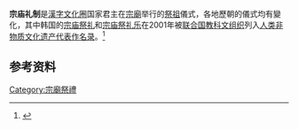 {{redirect2|宗庙祭礼|[[人类非物质文化遗产代表作名录|人类非物质文化遗产代表作名录]]中的宗庙祭礼|宗廟祭禮 (朝鮮王朝)}}
'''宗庙礼制'''是[[漢字文化圈|漢字文化圈]]国家君主在[[宗廟|宗廟]]举行的[[祭祖|祭祖]]儀式，各地歷朝的儀式均有變化，其中韩国的[[宗廟祭禮_(朝鮮王朝)|宗庙祭礼]]和[[宗庙祭礼乐|宗庙祭礼乐]]在2001年被[[联合国教科文组织|联合国教科文组织]]列入[[人类非物质文化遗产代表作名录|人类非物质文化遗产代表作名录]]。<ref>{{Cite web |url=http://www.jongmyo.net/sub/company/eng_com_greeting.asp |title=Introduction of Jongmyo |accessdate=2009-05-14 |archive-date=2007-10-23 |archive-url=https://web.archive.org/web/20071023052109/http://www.jongmyo.net/sub/company/eng_com_greeting.asp |dead-url=no }}</ref>

==参考资料==
{{reflist}}


[[Category:宗廟祭禮|Category:宗廟祭禮]]